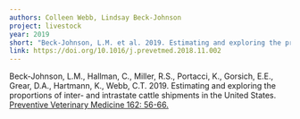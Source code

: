 ---
authors: Colleen Webb, Lindsay Beck-Johnson
project: livestock
year: 2019
short: "Beck-Johnson, L.M. et al. 2019. Estimating and exploring the proportions of inter- and intrastate cattle shipments in the United States. Preventive Veterinary Medicine 162: 56-66."
link: https://doi.org/10.1016/j.prevetmed.2018.11.002
---

Beck-Johnson, L.M., Hallman, C., Miller, R.S., Portacci, K., Gorsich, E.E., Grear, D.A., Hartmann, K., Webb, C.T. 2019. Estimating and exploring the proportions of inter- and intrastate cattle shipments in the United States. [Preventive Veterinary Medicine 162: 56-66.](https://doi.org/10.1016/j.prevetmed.2018.11.002)